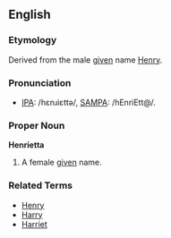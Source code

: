 ==English==

===Etymology===
Derived from the male [[given]] name [[Henry]].

===Pronunciation===
* [[w:IPA_chart_for_English|IPA]]: /hɛnɹiɛttə/, [[w:SAMPA/English|SAMPA]]: /hEnriEtt@/.

===Proper Noun===
'''Henrietta'''

# A female [[given]] name.

===Related Terms===
*[[Henry]]
*[[Harry]]
*[[Harriet]]